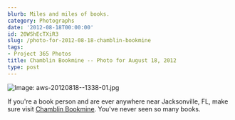 ```yaml
---
blurb: Miles and miles of books.
category: Photographs
date: '2012-08-18T00:00:00'
id: 20WShEcTXiR3
slug: /photo-for-2012-08-18-chamblin-bookmine
tags:
- Project 365 Photos
title: Chamblin Bookmine -- Photo for August 18, 2012
type: post
---
```


![Image: aws-20120818--1338-01.jpg](/aws-20120818--1338-01.jpg)

If you're a book person and are ever anywhere near Jacksonville, FL, make sure visit [Chamblin Bookmine](http://chamblinbookmine.com/). You've never seen so many books.